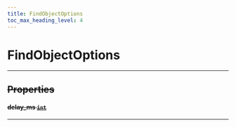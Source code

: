 ```yaml
---
title: FindObjectOptions
toc_max_heading_level: 4
---
```


# FindObjectOptions <s generated />

<hr class="solid" />  <s generated />

## Properties <s generated />

#### delay_ms [`int`]( https://docs.python.org/3.9/library/stdtypes.html?highlight=int#numeric-types-int-float-complex) <s generated />

<hr class="solid" />  <s generated />

